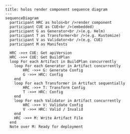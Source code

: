 ```mermaid
---
title: holos render component sequence diagram
---
sequenceDiagram
  participant HRC as holos<br />render component
  participant CUE as CUE<br />(embedded)
  participant G as Generator<br />(e.g. Helm)
  participant T as Transformer<br />(e.g. Kustomize)
  participant V as Validator<br />(e.g. CUE)
  participant M as Manifests

  HRC ->>+ CUE: Get apiVersion
  HRC ->>+ CUE: Get BuildPlan
  loop For each Artifact in BuildPlan concurrently
    loop For each Generator in Artifact concurrently
        HRC ->>+ G: Generate Config
        G ->>+ HRC: Config
    end
    loop For each Transformer in Artifact sequentially
        HRC ->>+ T: Transform Config
        T ->>+ HRC: Config
    end
    loop For each Validator in Artifact concurrently
        HRC ->>+ V: Validate Config
        V ->>+ HRC: Valid / Invalid
    end
    HRC ->>+ M: Write Artifact File
  end
  Note over M: Ready for deployment
```
